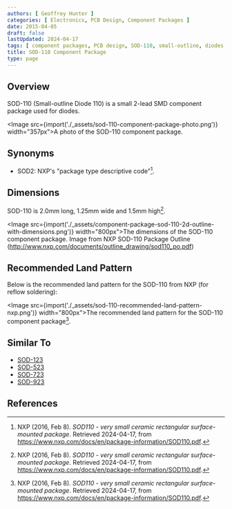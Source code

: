 ```yaml
---
authors: [ Geoffrey Hunter ]
categories: [ Electronics, PCB Design, Component Packages ]
date: 2015-04-05
draft: false
lastUpdated: 2024-04-17
tags: [ component packages, PCB design, SOD-110, small-outline, diodes ]
title: SOD-110 Component Package
type: page
---
```



## Overview

SOD-110 (Small-outline Diode 110) is a small 2-lead SMD component package used for diodes.

<Image src={import('./_assets/sod-110-component-package-photo.png')} width="357px">A photo of the SOD-110 component package.</Image>

## Synonyms

* SOD2: NXP's "package type descriptive code"[^nxp-sod110].

## Dimensions

SOD-110 is 2.0mm long, 1.25mm wide and 1.5mm high[^nxp-sod110].

<Image src={import('./_assets/component-package-sod-110-2d-outline-with-dimensions.png')} width="800px">The dimensions of the SOD-110 component package. Image from NXP SOD-110 Package Outline (http://www.nxp.com/documents/outline_drawing/sod110_po.pdf)</Image>

## Recommended Land Pattern

Below is the recommended land pattern for the SOD-110 from NXP (for reflow soldering):

<Image src={import('./_assets/sod-110-recommended-land-pattern-nxp.png')} width="800px">The recommended land pattern for the SOD-110 component package[^nxp-sod110].</Image>

## Similar To

* [SOD-123](/pcb-design/component-packages/sod-123-component-package/)
* [SOD-523](/pcb-design/component-packages/sod-523-component-package/)
* [SOD-723](/pcb-design/component-packages/sod-723-component-package/)
* [SOD-923](/pcb-design/component-packages/sod-923-component-package/)

## References

[^nxp-sod110]: NXP (2016, Feb 8). _SOD110 - very small ceramic rectangular surface-mounted package_. Retrieved 2024-04-17, from https://www.nxp.com/docs/en/package-information/SOD110.pdf.
